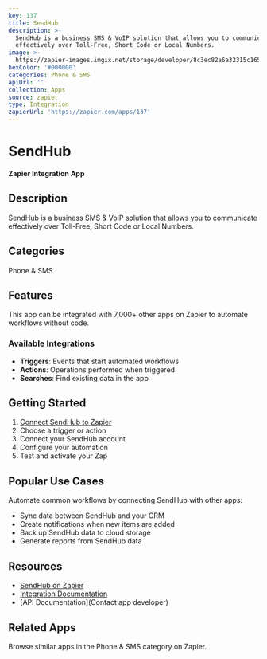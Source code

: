 ```yaml
---
key: 137
title: SendHub
description: >-
  SendHub is a business SMS & VoIP solution that allows you to communicate
  effectively over Toll-Free, Short Code or Local Numbers.
image: >-
  https://zapier-images.imgix.net/storage/developer/8c3ec82a6a32315c165e0e9c70a167b6.png?auto=format%2Ccompress&ixlib=python-3.0.0&q=50
hexColor: '#000000'
categories: Phone & SMS
apiUrl: ''
collection: Apps
source: zapier
type: Integration
zapierUrl: 'https://zapier.com/apps/137'
---
```

# SendHub

**Zapier Integration App**

## Description

SendHub is a business SMS & VoIP solution that allows you to communicate effectively over Toll-Free, Short Code or Local Numbers.

## Categories

Phone & SMS

## Features

This app can be integrated with 7,000+ other apps on Zapier to automate workflows without code.

### Available Integrations

- **Triggers**: Events that start automated workflows
- **Actions**: Operations performed when triggered
- **Searches**: Find existing data in the app

## Getting Started

1. [Connect SendHub to Zapier](https://zapier.com/apps/137)
2. Choose a trigger or action
3. Connect your SendHub account
4. Configure your automation
5. Test and activate your Zap

## Popular Use Cases

Automate common workflows by connecting SendHub with other apps:

- Sync data between SendHub and your CRM
- Create notifications when new items are added
- Back up SendHub data to cloud storage
- Generate reports from SendHub data

## Resources

- [SendHub on Zapier](https://zapier.com/apps/137)
- [Integration Documentation](https://zapier.com/apps/137/integrations)
- [API Documentation](Contact app developer)

## Related Apps

Browse similar apps in the Phone & SMS category on Zapier.
